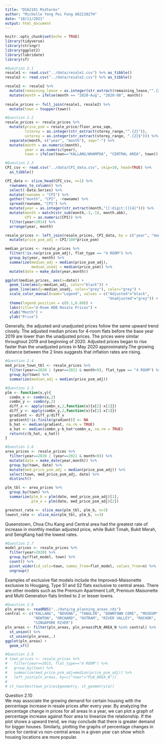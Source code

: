 ```yaml
---
title: "DSA2101 Midterms"
author: "Michelle Yong Pei Feng A0221827H"
date: "10/11/2021"
output: html_document
---
```


```r
knitr::opts_chunk$set(echo = TRUE)
library(tidyverse)
library(stringr)
library(ggplot2)
library(lubridate)
library(sf)
```

```r
#Question 2.1
resale1 <- read.csv("../data/resale1.csv") %>% as_tibble()
resale2 <- read.csv("../data/resale2.csv") %>% as_tibble()

resale2 <- resale2 %>% 
  mutate(remaining_lease = as.integer(str_extract(remaining_lease,"^.{2}"))) %>%
  mutate(month = ifelse(month == "2020-Aug", "2020-08", month))
  
resale_prices <- full_join(resale1, resale2) %>%
  mutate(town = toupper(town))

#Question 2.2
resale_prices <- resale_prices %>%
  mutate(price_psm = resale_price/floor_area_sqm,
         lstorey = as.integer(str_extract(storey_range,"^.{2}")),
         ustorey = as.integer(str_extract(storey_range, ".{2}$"))) %>%
  separate(month, c("year", "month"), sep="-") %>%
  mutate(month = as.numeric(month), 
         year = as.numeric(year),
         town = ifelse(town=="KALLANG/WHAMPOA", "CENTRAL AREA", town))

#Question 2.3
CPI_csv <- read.csv("../data/CPI_data.csv", skip=10, head=TRUE) %>% 
  as_tibble()

CPI_data <- slice_head(CPI_csv, n=1) %>%
  rownames_to_column() %>% 
  select(-Data.Series) %>%
  mutate(rowname = "CPI") %>%
  gather("month", "CPI", -rowname) %>% 
  spread(rowname, "CPI") %>%
  mutate(year = as.integer(str_extract(month,"[[:digit:]]{4}"))) %>%
  mutate(month = match(str_sub(month,-3,-1), month.abb),
         CPI = as.numeric(CPI)) %>%
  filter(year>2014) %>%
  arrange(year, month)

resale_prices <- left_join(resale_prices, CPI_data, by = c("year", "month")) %>%
  mutate(price_psm_adj = CPI/100*price_psm)

median_prices <- resale_prices %>%
  filter(!is.na(price_psm_adj), flat_type == "4 ROOM") %>%
  group_by(year, month) %>%
  summarize(median_adj = median(price_psm_adj),
            median_unadj = median(price_psm)) %>%
  mutate(date = make_date(year,month))

ggplot(median_prices, aes(x=date)) + 
  geom_line(aes(y=median_adj, color="black")) +
  geom_line(aes(y=median_unadj, color="grey"), color="grey") +
  scale_color_manual(name="Legend", values = c("Adjusted"="black", 
                                               "Unadjusted"="grey")) +
  theme(legend.position = c(0.1,0.80)) +
  labs(title="4-Room HDB Resale Prices") +
  xlab("Month") +
  ylab("Price")
```

Generally, the adjusted and unadjusted prices follow the same upward trend
closely. The adjusted median prices for 4-room flats before
the base year 2019 are lower than the unadjusted prices. The prices were
similar throughout 2019 and beginning of 2020. Adjusted prices began to rise
faster than the unadjusted prices in May 2020 approximately.The growing
distance between the 2 lines suggests that inflation rates are rising.

```r
#Question 2.4
med_price_town_tbl <- resale_prices %>%
  filter(year==2020 | (year==2021 & month<9), flat_type == "4 ROOM") %>%
  group_by(town) %>%
  summarize(median_adj = median(price_psm_adj))

#Question 2.5
plm <- function(x,y){
  combn_x <- combn(x,2)
  combn_y <- combn(y,2)
  diff_x <- apply(combn_x,2,function(x){x[2]-x[1]})
  diff_y <- apply(combn_y,2,function(x){x[2]-x[1]})
  gradient <- diff_y/diff_x
  gradient[!is.finite(gradient)] <- NA
  b_hat <- median(gradient, na.rm = TRUE)
  a_hat <- median(combn_y-b_hat*combn_x, na.rm = TRUE)
  return(c(b_hat, a_hat))
}

#Question 2.6
area_prices <- resale_prices %>%
  filter(year==2020 | (year==2021 & month<9)) %>%
  mutate(date = make_date(year,month)) %>%
  group_by(town, date) %>%
  mutate(med_price_psm_adj = median(price_psm_adj)) %>%
  select(town, med_price_psm_adj, date) %>%
  distinct() 

plm_tbl <- area_prices %>%
  group_by(town) %>%
  summarize(plm_b = plm(date, med_price_psm_adj)[1],
            plm_a = plm(date, med_price_psm_adj)[2])

greatest_rate <- slice_max(plm_tbl, plm_b, n=3)
lowest_rate <- slice_min(plm_tbl, plm_b, n=3)
```

Queenstown, Choa Chu Kang and Central area had the greatest rate of increase
in monthly median adjusted price, while Bukit Timah, Bukit Merah, and SengKang
had the lowest rates.

```r
#Question 2.7
model_prices <- resale_prices %>%
  filter(year>2020) %>%
  group_by(flat_model, town) %>%
  count() %>%
  pivot_wider(id_cols=town, names_from=flat_model, values_from=n) %>% 
  ungroup()
```

Examples of exclusive flat models include the Improved-Maisonette exclusive 
to Hougang, Type S1 and S2 flats exclusive to central areas. There are other
models such as the Premium Apartment Loft, Premium Maisonette and Multi
Generation flats limited to 2 or lesser towns.

```r
#Question 2.8
pln_areas <- readRDS("../data/sg_planning_areas.rds")
central <- c("KALLANG", "NOVENA", "TANGLIN", "DOWNTOWN CORE", "MUSEUM", 
             "NEWTON", "ORCHARD", "OUTRAM", "RIVER VALLEY", "ROCHOR",
             "SINGAPORE RIVER")
pln_areas <- filter(pln_areas, pln_areas$PLN_AREA_N %in% central) %>% 
  st_union() %>%
  st_union(pln_areas,.)
ggplot(pln_areas) +
  geom_sf()

#Question 2.9
# town_prices <- resale_prices %>%
#   filter(year==2015, flat_type=="4 ROOM") %>%
#   group_by(town) %>%
#   summarize(med_price_psm_adj=median(price_psm_adj)) %>%
#   left_join(pln_areas, by=c("town"="PLN_AREA_N"))
# 
# st_touches(town_prices$geometry, st_geometry(a))
```

Question 2.10\
We may associate the growing demand for certain housing with the
percentage increase in resale prices after every year. By analyzing
the percentage change in prices for all areas in a year, we can plot a graph
of percentage increase against floor area to linearize the relationship. If
the plot shows a upward trend, we may conclude that there is greater demand
for bigger houses. Similarly, plotting the graphs of percentage changes in
price for central vs non-central areas in a given year can show which housing
locations are more popular.